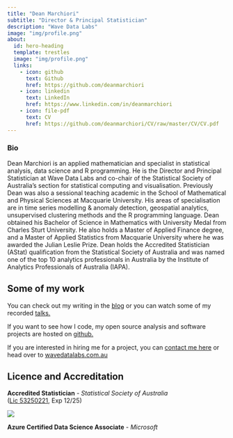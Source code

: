 ```yaml
---
title: "Dean Marchiori"
subtitle: "Director & Principal Statistician"
description: "Wave Data Labs"
image: "img/profile.png"
about:
  id: hero-heading
  template: trestles
  image: "img/profile.png"
  links:
    - icon: github
      text: Github
      href: https://github.com/deanmarchiori
    - icon: linkedin
      text: LinkedIn
      href: https://www.linkedin.com/in/deanmarchiori
    - icon: file-pdf
      text: CV
      href: https://github.com/deanmarchiori/CV/raw/master/CV/CV.pdf
---
```



:::{#hero-heading}

### Bio 
Dean Marchiori is an applied mathematician and specialist in statistical analysis, data science and R programming. He is the Director and Principal Statistician at Wave Data Labs and co-chair of the Statistical Society of Australia’s section for statistical computing and visualisation. Previously Dean was also a sessional teaching academic in the School of Mathematical and Physical Sciences at Macquarie University. His areas of specialisation are in time series modelling & anomaly detection, geospatial analytics, unsupervised clustering methods and the R programming language. Dean obtained his Bachelor of Science in Mathematics with University Medal from Charles Sturt University. He also holds a Master of Applied Finance degree, and a Master of Applied Statistics from Macquarie University where he was awarded the Julian Leslie Prize. Dean holds the Accredited Statistician (AStat) qualification from the Statistical Society of Australia and was named one of the top 10 analytics professionals in Australia by the Institute of Analytics Professionals of Australia (IAPA).
:::   

## Some of my work 

You can check out my writing in the [blog](posts/index.qmd) or you can 
watch some of my recorded [talks.](talks/index.qmd)

If you want to see how I code, my open source analysis and software projects are hosted on [github.](https://github.com/deanmarchiori)  

If you are interested in hiring me for a project, you can [contact me here](contact/index.qmd) or head over 
to [wavedatalabs.com.au](https://www.wavedatalabs.com.au/)


## Licence and Accreditation  

 **Accredited Statistician** - *Statistical Society of Australia*   
 ([Lic 53250221](https://www.statsoc.org.au/Sys/PublicProfile/53250221/4702721), Exp 12/25)

![](img/SSA_2025.png)
 
 **Azure Certified Data Science Associate** - *Microsoft*   
 
<div data-iframe-width="150" data-iframe-height="270" data-share-badge-id="80e6017b-6e52-4d87-a9e4-d84781bf7280" data-share-badge-host="https://www.credly.com"></div><script type="text/javascript" async src="//cdn.credly.com/assets/utilities/embed.js"></script>